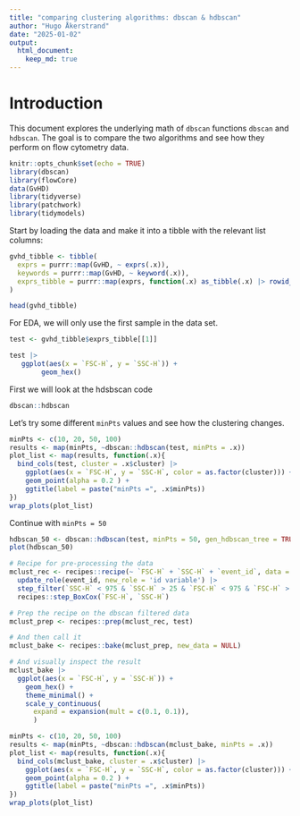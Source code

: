 ```yaml
---
title: "comparing clustering algorithms: dbscan & hdbscan"
author: "Hugo Åkerstrand"
date: "2025-01-02"
output: 
  html_document: 
    keep_md: true
---
```


# Introduction

This document explores the underlying math of `dbscan` functions `dbscan` and `hdbscan`. 
The goal is to compare the two algorithms and see how they perform on flow cytometry data.

```r
knitr::opts_chunk$set(echo = TRUE)
library(dbscan)
library(flowCore)
data(GvHD)
library(tidyverse)
library(patchwork)
library(tidymodels)
```

Start by loading the data and make it into a tibble with the relevant list columns:

```r

gvhd_tibble <- tibble(
  exprs = purrr::map(GvHD, ~ exprs(.x)),                                                            # Expression data
  keywords = purrr::map(GvHD, ~ keyword(.x)),                                                       # Meta data
  exprs_tibble = purrr::map(exprs, function(.x) as_tibble(.x) |> rowid_to_column(var = 'event_id')) # For gating
)

head(gvhd_tibble)
```

For EDA, we will only use the first sample in the data set.

```r
test <- gvhd_tibble$exprs_tibble[[1]]

test |> 
   ggplot(aes(x = `FSC-H`, y = `SSC-H`)) +
        geom_hex()
```

First we will look at the hdsbscan code

```r
dbscan::hdbscan
```
Let's try some different `minPts` values and see how the clustering changes.
```r
minPts <- c(10, 20, 50, 100)
results <- map(minPts, ~dbscan::hdbscan(test, minPts = .x))
plot_list <- map(results, function(.x){
  bind_cols(test, cluster = .x$cluster) |> 
    ggplot(aes(x = `FSC-H`, y = `SSC-H`, color = as.factor(cluster))) +
    geom_point(alpha = 0.2 ) +
    ggtitle(label = paste("minPts =", .x$minPts))
})
wrap_plots(plot_list)
```

Continue with `minPts = 50`

```r
hdbscan_50 <- dbscan::hdbscan(test, minPts = 50, gen_hdbscan_tree = TRUE)
plot(hdbscan_50)

```

```r

# Recipe for pre-processing the data
mclust_rec <- recipes::recipe(~ `FSC-H` + `SSC-H` + `event_id`, data = test) |>
  update_role(event_id, new_role = 'id variable') |> 
  step_filter(`SSC-H` < 975 & `SSC-H` > 25 & `FSC-H` < 975 & `FSC-H` > 25) |> 
  recipes::step_BoxCox(`FSC-H`, `SSC-H`)

# Prep the recipe on the dbscan filtered data
mclust_prep <- recipes::prep(mclust_rec, test)

# And then call it 
mclust_bake <- recipes::bake(mclust_prep, new_data = NULL)

# And visually inspect the result
mclust_bake |> 
  ggplot(aes(x = `FSC-H`, y = `SSC-H`)) +
    geom_hex() +
    theme_minimal() +
    scale_y_continuous(
      expand = expansion(mult = c(0.1, 0.1)),
      )

```

```r
minPts <- c(10, 20, 50, 100)
results <- map(minPts, ~dbscan::hdbscan(mclust_bake, minPts = .x))
plot_list <- map(results, function(.x){
  bind_cols(mclust_bake, cluster = .x$cluster) |> 
    ggplot(aes(x = `FSC-H`, y = `SSC-H`, color = as.factor(cluster))) +
    geom_point(alpha = 0.2 ) +
    ggtitle(label = paste("minPts =", .x$minPts))
})
wrap_plots(plot_list)
```
